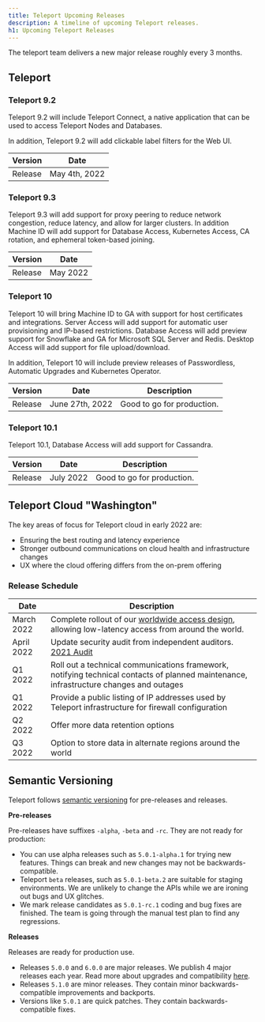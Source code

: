 ```yaml
---
title: Teleport Upcoming Releases
description: A timeline of upcoming Teleport releases.
h1: Upcoming Teleport Releases
---
```


The teleport team delivers a new major release roughly every 3 months.

## Teleport

### Teleport 9.2

Teleport 9.2 will include Teleport Connect, a native application
that can be used to access Teleport Nodes and Databases.

In addition, Teleport 9.2 will add clickable label filters for the Web UI.

| Version     | Date             |
|-------------|------------------|
| Release     | May 4th, 2022    |

### Teleport 9.3

Teleport 9.3 will add support for proxy peering to reduce network congestion,
reduce latency, and allow for larger clusters. In addition Machine ID will add
support for Database Access, Kubernetes Access, CA rotation, and ephemeral
token-based joining.

| Version     | Date            |
|-------------|-----------------|
| Release     | May 2022        |

### Teleport 10

Teleport 10 will bring Machine ID to GA with support for host certificates
and integrations. Server Access will add support for automatic user
provisioning and IP-based restrictions. Database Access will add preview
support for Snowflake and GA for Microsoft SQL Server and
Redis. Desktop Access will add support for file upload/download.

In addition, Teleport 10 will include preview releases of Passwordless,
Automatic Upgrades and Kubernetes Operator.

| Version     | Date             | Description                |
|-------------|------------------|----------------------------|
| Release     | June 27th, 2022  | Good to go for production. |

### Teleport 10.1

Teleport 10.1, Database Access will add support for Cassandra.

| Version     | Date       | Description                |
|-------------|------------|----------------------------|
| Release     | July 2022  | Good to go for production. |

## Teleport Cloud "Washington"

The key areas of focus for Teleport cloud in early 2022 are:
- Ensuring the best routing and latency experience
- Stronger outbound communications on cloud health and infrastructure changes
- UX where the cloud offering differs from the on-prem offering

### Release Schedule

| Date | Description |
| - | - |
| March 2022 | Complete rollout of our [worldwide access design](https://goteleport.com/blog/access-proxy-latency/), allowing low-latency access from around the world. |
| April 2022 | Update security audit from independent auditors. [2021 Audit](https://goteleport.com/resources/audits/teleport-cloud-security-audit-2021/) |
| Q1 2022 | Roll out a technical communications framework, notifying technical contacts of planned maintenance, infrastructure changes and outages |
| Q1 2022 | Provide a public listing of IP addresses used by Teleport infrastructure for firewall configuration |
| Q2 2022 | Offer more data retention options |
| Q3 2022 | Option to store data in alternate regions around the world |

## Semantic Versioning

Teleport follows [semantic versioning](https://semver.org/) for pre-releases and releases.

**Pre-releases**

Pre-releases have suffixes `-alpha`, `-beta` and `-rc`.
They are not ready for production:

- You can use alpha releases such as `5.0.1-alpha.1` for trying new features.
  Things can break and new changes may not be backwards-compatible.
- Teleport `beta` releases, such as `5.0.1-beta.2` are suitable for staging environments.
  We are unlikely to change the APIs while we are ironing out bugs and UX glitches.
- We mark release candidates as `5.0.1-rc.1` coding and bug fixes are finished.
  The team is going through the manual test plan to find any regressions.

**Releases**

Releases are ready for production use.

- Releases `5.0.0` and `6.0.0` are major releases. We publish 4 major releases each year.
  Read more about upgrades and compatibility [here](../setup/operations/upgrading.mdx).
- Releases `5.1.0` are minor releases. They contain minor backwards-compatible improvements and backports.
- Versions like `5.0.1` are quick patches. They contain backwards-compatible fixes.
